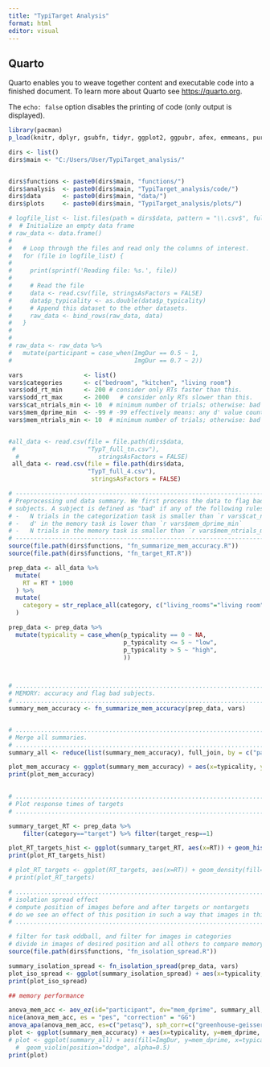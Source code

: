 ```yaml
---
title: "TypiTarget Analysis"
format: html
editor: visual
---
```


## Quarto

Quarto enables you to weave together content and executable code into a finished document. To learn more about Quarto see <https://quarto.org>.



The `echo: false` option disables the printing of code (only output is displayed).

```r

library(pacman)
p_load(knitr, dplyr, gsubfn, tidyr, ggplot2, ggpubr, afex, emmeans, purrr, cowplot, stringr, apa)

dirs <- list()
dirs$main <- "C:/Users/User/TypiTarget_analysis/"


dirs$functions <- paste0(dirs$main, "functions/")
dirs$analysis  <- paste0(dirs$main, "TypiTarget_analysis/code/")
dirs$data      <- paste0(dirs$main, "data/")
dirs$plots     <- paste0(dirs$main, "TypiTarget_analysis/plots/")

# logfile_list <- list.files(path = dirs$data, pattern = "\\.csv$", full.names = TRUE)
#  # Initialize an empty data frame
# raw_data <- data.frame()
#   
#   # Loop through the files and read only the columns of interest.
#   for (file in logfile_list) {
#     
#     print(sprintf('Reading file: %s.', file))
#     
#     # Read the file
#     data <- read.csv(file, stringsAsFactors = FALSE)
#     data$p_typicality <- as.double(data$p_typicality)
#     # Append this dataset to the other datasets.
#     raw_data <- bind_rows(raw_data, data)
#   }
# 
#   
# raw_data <- raw_data %>%
#   mutate(participant = case_when(ImgDur == 0.5 ~ 1,
#                                  ImgDur == 0.7 ~ 2))

vars                 <- list()
vars$categories      <- c("bedroom", "kitchen", "living room")
vars$odd_rt_min      <- 200 # consider only RTs faster than this.
vars$odd_rt_max      <- 2000   # consider only RTs slower than this. 
vars$cat_ntrials_min <- 10  # minimum number of trials; otherwise: bad
vars$mem_dprime_min  <- -99 # -99 effectively means: any d' value counts 
vars$mem_ntrials_min <- 10  # minimum number of trials; otherwise: bad


#all_data <- read.csv(file = file.path(dirs$data,
 #                    "TypT_full_tn.csv"),
  #                      stringsAsFactors = FALSE)
 all_data <- read.csv(file = file.path(dirs$data,
                      "TypT_full_4.csv"),
                       stringsAsFactors = FALSE)

```

```r

# ------------------------------------------------------------------------------
# Preprocessing und data summary. We first process the data to flag bad
# subjects. A subject is defined as "bad" if any of the following rules applies:
# -   N trials in the categorization task is smaller than `r vars$cat_ntrials_min`
# -   d' in the memory task is lower than `r vars$mem_dprime_min`
# -   N trials in the memory task is smaller than `r vars$mem_ntrials_min`
# ------------------------------------------------------------------------------
source(file.path(dirs$functions, "fn_summarize_mem_accuracy.R"))
source(file.path(dirs$functions, "fn_target_RT.R"))

prep_data <- all_data %>%
  mutate(
    RT = RT * 1000
  ) %>%
  mutate(
    category = str_replace_all(category, c("living_rooms"="living room", "kitchens"="kitchen", "bedrooms"="bedroom"))
  )

prep_data <- prep_data %>%
  mutate(typicality = case_when(p_typicality == 0 ~ NA, 
                                p_typicality <= 5 ~ "low", 
                                p_typicality > 5 ~ "high",
                                ))



# ..............................................................................
# MEMORY: accuracy and flag bad subjects.
# ..............................................................................
summary_mem_accuracy <- fn_summarize_mem_accuracy(prep_data, vars)


# ..............................................................................
# Merge all summaries.
# ..............................................................................
summary_all <- reduce(list(summary_mem_accuracy), full_join, by = c("participant", "typicality", "category"))

plot_mem_accuracy <- ggplot(summary_mem_accuracy) + aes(x=typicality, y=mem_dprime, colour = as.factor(ImgDur)) + geom_point()
print(plot_mem_accuracy)
 


```

```r

# ..............................................................................
# Plot response times of targets
# ..............................................................................

summary_target_RT <- prep_data %>% 
    filter(category=="target") %>% filter(target_resp==1)

plot_RT_targets_hist <- ggplot(summary_target_RT, aes(x=RT)) + geom_histogram(binwidth = 20, fill = "skyblue", color = "black")
print(plot_RT_targets_hist)

# plot_RT_targets <- ggplot(RT_targets, aes(x=RT)) + geom_density(fill="#69b3a2", color="#e9ecef", alpha=0.8)
# print(plot_RT_targets)

```


```r

# ..............................................................................
# isolation spread effect
# compute position of images before and after targets or nontargets
# do we see an effect of this position in such a way that images in this position are remembered better?
# ..............................................................................

# filter for task oddball, and filter for images in categories
# divide in images of desired position and all others to compare memory d'
source(file.path(dirs$functions, "fn_isolation_spread.R"))

summary_isolation_spread <- fn_isolation_spread(prep_data, vars)
plot_iso_spread <- ggplot(summary_isolation_spread) + aes(x=typicality, y=mem_dprime, colour = as.factor(iso_spread)) + geom_point()
print(plot_iso_spread)

```

```r
## memory performance

anova_mem_acc <- aov_ez(id="participant", dv="mem_dprime", summary_all, within = c("typicality", "category"), between = "ImgDur")
nice(anova_mem_acc, es = "pes", "correction" = "GG")
anova_apa(anova_mem_acc, es=c("petasq"), sph_corr=c("greenhouse-geisser"))
plot <- ggplot(summary_mem_accuracy) + aes(x=typicality, y=mem_dprime, colour = as.factor(ImgDur)) + geom_point()
# plot <- ggplot(summary_all) + aes(fill=ImgDur, y=mem_dprime, x=typicality) + 
  #  geom_violin(position="dodge", alpha=0.5)
print(plot)
```